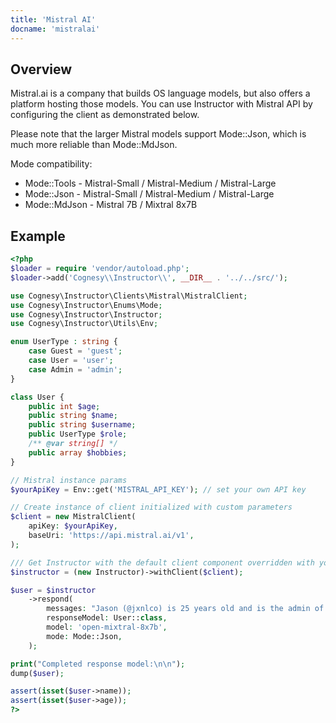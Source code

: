 ```yaml
---
title: 'Mistral AI'
docname: 'mistralai'
---
```


## Overview

Mistral.ai is a company that builds OS language models, but also offers a platform
hosting those models. You can use Instructor with Mistral API by configuring the
client as demonstrated below.

Please note that the larger Mistral models support Mode::Json, which is much more
reliable than Mode::MdJson.

Mode compatibility:
 - Mode::Tools - Mistral-Small / Mistral-Medium / Mistral-Large
 - Mode::Json - Mistral-Small / Mistral-Medium / Mistral-Large
 - Mode::MdJson - Mistral 7B / Mixtral 8x7B


## Example

```php
<?php
$loader = require 'vendor/autoload.php';
$loader->add('Cognesy\\Instructor\\', __DIR__ . '../../src/');

use Cognesy\Instructor\Clients\Mistral\MistralClient;
use Cognesy\Instructor\Enums\Mode;
use Cognesy\Instructor\Instructor;
use Cognesy\Instructor\Utils\Env;

enum UserType : string {
    case Guest = 'guest';
    case User = 'user';
    case Admin = 'admin';
}

class User {
    public int $age;
    public string $name;
    public string $username;
    public UserType $role;
    /** @var string[] */
    public array $hobbies;
}

// Mistral instance params
$yourApiKey = Env::get('MISTRAL_API_KEY'); // set your own API key

// Create instance of client initialized with custom parameters
$client = new MistralClient(
    apiKey: $yourApiKey,
    baseUri: 'https://api.mistral.ai/v1',
);

/// Get Instructor with the default client component overridden with your own
$instructor = (new Instructor)->withClient($client);

$user = $instructor
    ->respond(
        messages: "Jason (@jxnlco) is 25 years old and is the admin of this project. He likes playing football and reading books.",
        responseModel: User::class,
        model: 'open-mixtral-8x7b',
        mode: Mode::Json,
    );

print("Completed response model:\n\n");
dump($user);

assert(isset($user->name));
assert(isset($user->age));
?>
```
